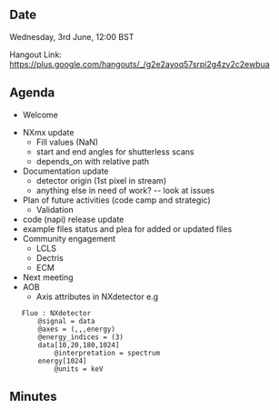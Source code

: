 ==Date==

Wednesday, 3rd June, 12:00 BST

Hangout Link: https://plus.google.com/hangouts/_/g2e2ayoq57srpi2g4zv2c2ewbua

==Agenda==

* Welcome

* NXmx update
** Fill values (NaN)
** start and end angles for shutterless scans
** depends_on with relative path
* Documentation update
** detector origin (1st pixel in stream)
** anything else in need of work? -- look at issues
* Plan of future activities (code camp and strategic)
** Validation
* code (napi) release update 
* example files status and plea for added or updated files
* Community engagement
** LCLS
** Dectris
** ECM
* Next meeting
* AOB
** Axis attributes in NXdetector e.g
    Fluo : NXdetector
        @signal = data
        @axes = (,,,energy)
        @energy_indices = (3)
        data[10,20,180,1024]
            @interpretation = spectrum
        energy[1024]
            @units = keV

==Minutes==